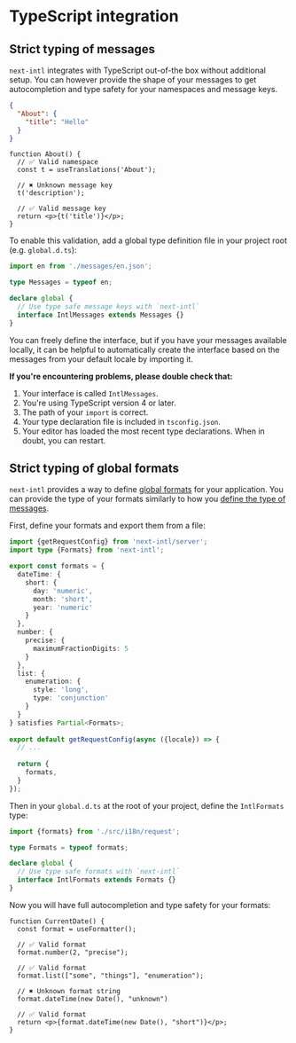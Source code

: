 
# TypeScript integration

## Strict typing of messages

`next-intl` integrates with TypeScript out-of-the box without additional setup. You can however provide the shape of your messages to get autocompletion and type safety for your namespaces and message keys.

```json filename="messages.json"
{
  "About": {
    "title": "Hello"
  }
}
```

```tsx filename="About.tsx"
function About() {
  // ✅ Valid namespace
  const t = useTranslations('About');

  // ✖️ Unknown message key
  t('description');

  // ✅ Valid message key
  return <p>{t('title')}</p>;
}
```

To enable this validation, add a global type definition file in your project root (e.g. `global.d.ts`):

```ts filename="global.d.ts"
import en from './messages/en.json';

type Messages = typeof en;

declare global {
  // Use type safe message keys with `next-intl`
  interface IntlMessages extends Messages {}
}
```

You can freely define the interface, but if you have your messages available locally, it can be helpful to automatically create the interface based on the messages from your default locale by importing it.

**If you're encountering problems, please double check that:**

1. Your interface is called `IntlMessages`.
2. You're using TypeScript version 4 or later.
3. The path of your `import` is correct.
4. Your type declaration file is included in `tsconfig.json`.
5. Your editor has loaded the most recent type declarations. When in doubt, you can restart.

## Strict typing of global formats

`next-intl` provides a way to define [global formats](/docs/usage/configuration#formats) for your application. You can provide the type of your formats similarly to how you [define the type of messages](#strict-typing-of-messages).

First, define your formats and export them from a file:

```ts filename="i18n/request.ts"
import {getRequestConfig} from 'next-intl/server';
import type {Formats} from 'next-intl';

export const formats = {
  dateTime: {
    short: {
      day: 'numeric',
      month: 'short',
      year: 'numeric'
    }
  },
  number: {
    precise: {
      maximumFractionDigits: 5
    }
  },
  list: {
    enumeration: {
      style: 'long',
      type: 'conjunction'
    }
  }
} satisfies Partial<Formats>;
 
export default getRequestConfig(async ({locale}) => {
  // ...
 
  return {
    formats,
  }
});
```

Then in your `global.d.ts` at the root of your project, define the `IntlFormats` type:

```ts filename="global.d.ts"
import {formats} from './src/i18n/request'; 

type Formats = typeof formats;

declare global {
  // Use type safe formats with `next-intl`
  interface IntlFormats extends Formats {}
}
```

Now you will have full autocompletion and type safety for your formats:

```tsx filename="CurrentDate.tsx"
function CurrentDate() {
  const format = useFormatter();

  // ✅ Valid format
  format.number(2, "precise");

  // ✅ Valid format
  format.list(["some", "things"], "enumeration");

  // ✖️ Unknown format string
  format.dateTime(new Date(), "unknown")

  // ✅ Valid format
  return <p>{format.dateTime(new Date(), "short")}</p>;
}
```